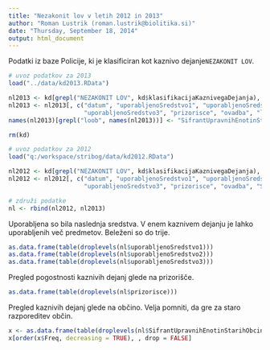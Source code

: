 ```yaml
---
title: "Nezakonit lov v letih 2012 in 2013"
author: "Roman Lustrik (roman.lustrik@biolitika.si)"
date: "Thursday, September 18, 2014"
output: html_document
---
```


Podatki iz baze Policije, ki je klasificiran kot kaznivo dejanje`NEZAKONIT LOV`.

```r
# uvoz podatkov za 2013
load("../data/kd2013.RData")

nl2013 <- kd[grepl("NEZAKONIT LOV", kd$klasifikacijaKaznivegaDejanja), ]
nl2013 <- nl2013[, c("datum", "uporabljenoSredstvo1", "uporabljenoSredstvo2", 
                     "uporabljenoSredstvo3", "prizorisce", "ovadba", "loob")]
names(nl2013)[grepl("loob", names(nl2013))] <- "SifrantUpravnihEnotinStarihObcin"

rm(kd)

# uvoz podatkov za 2012
load("q:/workspace/stribog/data/kd2012.RData")

nl2012 <- kd[grepl("NEZAKONIT LOV", kd$klasifikacijaKaznivegaDejanja), ]
nl2012 <- nl2012[, c("datum", "uporabljenoSredstvo1", "uporabljenoSredstvo2", 
                     "uporabljenoSredstvo3", "prizorisce", "ovadba", "SifrantUpravnihEnotinStarihObcin")]

# združi podatke
nl <- rbind(nl2012, nl2013)
```

Uporabljena so bila naslednja sredstva. V enem kaznivem dejanju je lahko uporabljenih več predmetov. Beleženi so do trije.

```r
as.data.frame(table(droplevels(nl$uporabljenoSredstvo1)))
as.data.frame(table(droplevels(nl$uporabljenoSredstvo2)))
as.data.frame(table(droplevels(nl$uporabljenoSredstvo3)))
```

Pregled pogostnosti kaznivih dejanj glede na prizorišče.
```r
as.data.frame(table(droplevels(nl$prizorisce)))
```

Pregled kaznivih dejanj glede na občino. Velja pomniti, da gre za staro razporeditev občin.
```r
x <- as.data.frame(table(droplevels(nl$SifrantUpravnihEnotinStarihObcin)))
x[order(x$Freq, decreasing = TRUE), , drop = FALSE]
```

